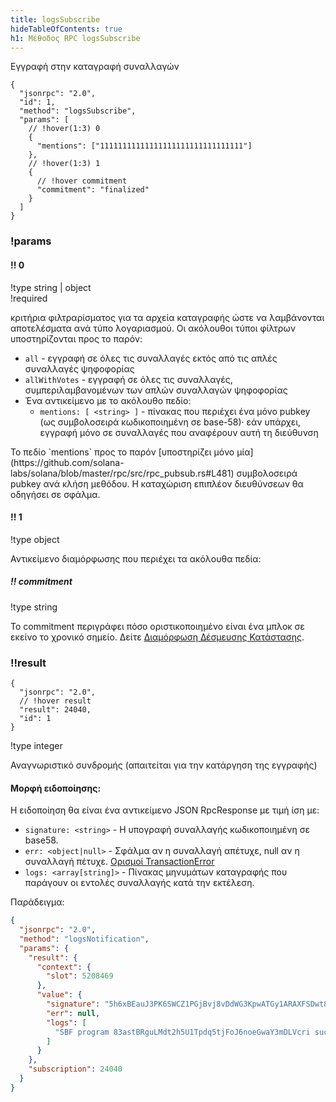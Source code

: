```yaml
---
title: logsSubscribe
hideTableOfContents: true
h1: Μέθοδος RPC logsSubscribe
---
```


Εγγραφή στην καταγραφή συναλλαγών

<APIMethod>

```jsonc !!request
{
  "jsonrpc": "2.0",
  "id": 1,
  "method": "logsSubscribe",
  "params": [
    // !hover(1:3) 0
    {
      "mentions": ["11111111111111111111111111111111"]
    },
    // !hover(1:3) 1
    {
      // !hover commitment
      "commitment": "finalized"
    }
  ]
}
```

### !params

#### !! 0

!type string | object  
!required

κριτήρια φιλτραρίσματος για τα αρχεία καταγραφής ώστε να λαμβάνονται
αποτελέσματα ανά τύπο λογαριασμού. Οι ακόλουθοι τύποι φίλτρων υποστηρίζονται
προς το παρόν:

- `all` - εγγραφή σε όλες τις συναλλαγές εκτός από τις απλές συναλλαγές
  ψηφοφορίας
- `allWithVotes` - εγγραφή σε όλες τις συναλλαγές, συμπεριλαμβανομένων των απλών
  συναλλαγών ψηφοφορίας
- Ένα αντικείμενο με το ακόλουθο πεδίο:
  - `mentions: [ <string> ]` - πίνακας που περιέχει ένα μόνο pubkey (ως
    συμβολοσειρά κωδικοποιημένη σε base-58)· εάν υπάρχει, εγγραφή μόνο σε
    συναλλαγές που αναφέρουν αυτή τη διεύθυνση

<Callout type="warn" title={true}>
  Το πεδίο `mentions` προς το παρόν [υποστηρίζει μόνο
  μία](https://github.com/solana-labs/solana/blob/master/rpc/src/rpc_pubsub.rs#L481)
  συμβολοσειρά pubkey ανά κλήση μεθόδου. Η καταχώριση επιπλέον διευθύνσεων θα
  οδηγήσει σε σφάλμα.
</Callout>

#### !! 1

!type object

Αντικείμενο διαμόρφωσης που περιέχει τα ακόλουθα πεδία:

##### !! commitment

!type string

Το commitment περιγράφει πόσο οριστικοποιημένο είναι ένα μπλοκ σε εκείνο το
χρονικό σημείο. Δείτε
[Διαμόρφωση Δέσμευσης Κατάστασης](/docs/rpc#configuring-state-commitment).

### !!result

```jsonc !response
{
  "jsonrpc": "2.0",
  // !hover result
  "result": 24040,
  "id": 1
}
```

!type integer

Αναγνωριστικό συνδρομής (απαιτείται για την κατάργηση της εγγραφής)

</APIMethod>

#### Μορφή ειδοποίησης:

Η ειδοποίηση θα είναι ένα αντικείμενο JSON RpcResponse με τιμή ίση με:

- `signature: <string>` - Η υπογραφή συναλλαγής κωδικοποιημένη σε base58.
- `err: <object|null>` - Σφάλμα αν η συναλλαγή απέτυχε, null αν η συναλλαγή
  πέτυχε.
  [Ορισμοί TransactionError](https://github.com/solana-labs/solana/blob/c0c60386544ec9a9ec7119229f37386d9f070523/sdk/src/transaction/error.rs#L13)
- `logs: <array[string]>` - Πίνακας μηνυμάτων καταγραφής που παράγουν οι εντολές
  συναλλαγής κατά την εκτέλεση.

Παράδειγμα:

```json
{
  "jsonrpc": "2.0",
  "method": "logsNotification",
  "params": {
    "result": {
      "context": {
        "slot": 5208469
      },
      "value": {
        "signature": "5h6xBEauJ3PK6SWCZ1PGjBvj8vDdWG3KpwATGy1ARAXFSDwt8GFXM7W5Ncn16wmqokgpiKRLuS83KUxyZyv2sUYv",
        "err": null,
        "logs": [
          "SBF program 83astBRguLMdt2h5U1Tpdq5tjFoJ6noeGwaY3mDLVcri success"
        ]
      }
    },
    "subscription": 24040
  }
}
```

